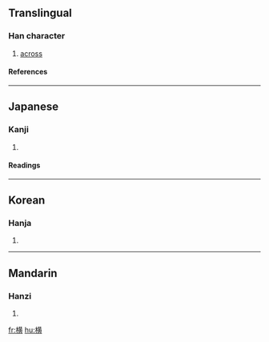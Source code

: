 {{see|橫}}

==Translingual==
===Han character===
{{Han char|rn=75|rad=木|as=11|sn=15|four=|canj=木廿中金 (DTLC)}}
# [[across]]
====References====
{{Han ref|kx=0551.181|dkj=15484|hdz=21273.070|uh=6A2A|ud=27178}}
----
== Japanese ==
===Kanji===
{{ja-kanji|grade=3|rs=木11}}
# {{defn|Japanese}} 
====Readings====
{{ja-readings|on=[[おう]] (ō), [[こう]] (kō)|kun=[[よこ]] (yoko), [[よこたわる]] (yokotawaru), [[よこたえる]] (yokotaeru)}}
----
==Korean==
===Hanja===
{{ko-hanja|hangeul=[[횡]]|eumhun=|rv=hoeng|mr=hoeng|y=hoyng}}
# {{defn|Korean}}
----
==Mandarin==
===Hanzi===
{{cmn-hanzi|tra=橫|pin=[[héng]] (heng2)|wg=heng<sup>2</sup>}}
# {{defn|Mandarin}}

[[fr:横]]
[[hu:横]]